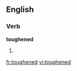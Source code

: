 
==English==

===Verb===
'''toughened'''

# {{past of|[[toughen]]}}

[[fr:toughened]]
[[vi:toughened]]